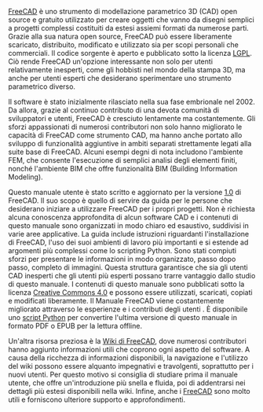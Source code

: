 <languages/>

{{Docnav/it
| 
|[[Manual:What_is_FreeCAD/it|Manuale:Cos'è FreeCAD]]
|[[Manual:Introduction/it|Pagina iniziale del manuale]]
|IconC=Crystal_Clear_manual.png
}}

{{Manual:TOC}}

[https://www.freecad.org FreeCAD] è uno strumento di modellazione parametrico 3D (CAD) open source e gratuito utilizzato per creare oggetti che vanno da disegni semplici a progetti complessi costituiti da estesi assiemi formati da numerose parti. Grazie alla sua natura open source, FreeCAD può essere liberamente scaricato, distribuito, modificato e utilizzato sia per scopi personali che commerciali. Il codice sorgente è aperto e pubblicato sotto la licenza [https://en.wikipedia.org/wiki/GNU_Lesser_General_Public_License LGPL]. Ciò rende FreeCAD un'opzione interessante non solo per utenti relativamente inesperti, come gli hobbisti nel mondo della stampa 3D, ma anche per utenti esperti che desiderano sperimentare uno strumento parametrico diverso.

Il software è stato inizialmente rilasciato nella sua fase  embrionale nel 2002. Da allora, grazie al continuo contributo di una devota comunità di sviluppatori e utenti, FreeCAD è cresciuto lentamente ma costantemente. Gli sforzi appassionati di numerosi contributori non solo hanno migliorato le capacità di FreeCAD come strumento CAD, ma hanno anche portato allo sviluppo di funzionalità aggiuntive in ambiti separati strettamente legati alla suite base di FreeCAD. Alcuni esempi degni di nota includono l'ambiente FEM, che consente l'esecuzione di semplici analisi degli elementi finiti, nonché l'ambiente BIM che offre funzionalità BIM (Building Information Modeling).

Questo manuale utente è stato scritto e aggiornato per la versione [[Release_notes_1.0/it|1.0]] di FreeCAD. Il suo scopo è quello di servire da guida per le persone che desiderano iniziare a utilizzare FreeCAD per i propri progetti. Non è richiesta alcuna conoscenza approfondita di alcun software CAD e i contenuti di questo manuale sono organizzati in modo chiaro ed esaustivo, suddivisi in varie aree applicative. La guida include istruzioni riguardanti l'installazione di FreeCAD, l'uso dei suoi ambienti di lavoro più importanti e si estende ad argomenti più complessi come lo scripting Python. Sono stati compiuti sforzi per presentare le informazioni in modo organizzato, passo dopo passo, completo di immagini. Questa struttura garantisce che sia gli utenti CAD inesperti che gli utenti più esperti possano trarre vantaggio dallo studio di questo manuale. I contenuti di questo manuale sono pubblicati sotto la licenza [http://creativecommons.org/licenses/by/4.0/ Creative Commons 4.0] e possono essere utilizzati, scaricati, copiati e modificati liberamente.
Il Manuale FreeCAD viene costantemente migliorato attraverso le esperienze e i contributi degli utenti . È disponibile uno [https://wiki.freecad.org/FreeCAD_manual_converter script Python] per convertire l'ultima versione di questo manuale in formato PDF o EPUB per la lettura offline. 

Un'altra risorsa preziosa è la [[Main_Page/it|Wiki di FreeCAD]], dove numerosi contributori hanno aggiunto informazioni utili che coprono ogni aspetto del software. A causa della ricchezza di informazioni disponibili, la navigazione e l'utilizzo del wiki possono essere alquanto impegnativi e travolgenti, soprattutto per i nuovi utenti. Per questo motivo si consiglia di studiare prima il manuale utente, che offre un'introduzione più snella e fluida, poi di addentrarsi nei dettagli più estesi disponibili nella wiki. Infine, anche i [https://forum.freecad.org/Forum FreeCAD] sono molto utili e forniscono ulteriore supporto e approfondimenti.



{{Docnav/it
| 
|[[Manual:What_is_FreeCAD/it|Manuale:Cos'è FreeCAD]]
|[[Manual:Introduction/it|Pagina iniziale del manuale]]
|IconC=Crystal_Clear_manual.png
}}